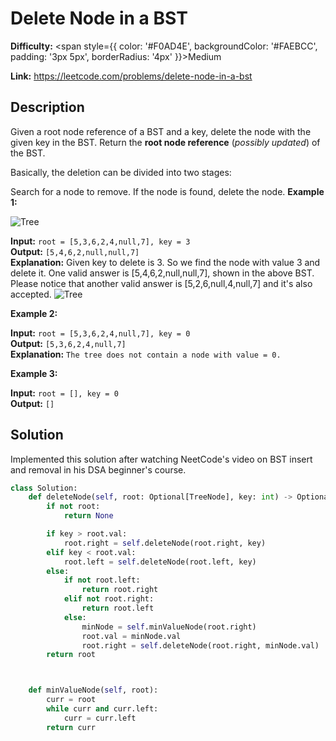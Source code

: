 # Delete Node in a BST

**Difficulty:** <span style={{ color: '#F0AD4E', backgroundColor: '#FAEBCC', padding: '3px 5px', borderRadius: '4px' }}>Medium</span>

**Link:** https://leetcode.com/problems/delete-node-in-a-bst


## Description 

Given a root node reference of a BST and a key, delete the node with the given key in the BST. Return the **root node reference** (*possibly updated*) of the BST.

Basically, the deletion can be divided into two stages:

Search for a node to remove.
If the node is found, delete the node.
**Example 1:**

<img src="https://assets.leetcode.com/uploads/2020/09/04/del_node_1.jpg" alt="Tree" />


**Input:** `root = [5,3,6,2,4,null,7], key = 3`  
**Output:** `[5,4,6,2,null,null,7]`  
**Explanation:** Given key to delete is 3. So we find the node with value 3 and delete it.
One valid answer is [5,4,6,2,null,null,7], shown in the above BST.
Please notice that another valid answer is [5,2,6,null,4,null,7] and it's also accepted.
<img src="https://assets.leetcode.com/uploads/2020/09/04/del_node_supp.jpg" alt="Tree" />

**Example 2:**

**Input:** `root = [5,3,6,2,4,null,7], key = 0`  
**Output:** `[5,3,6,2,4,null,7]`  
**Explanation:** `The tree does not contain a node with value = 0.`

**Example 3:**

**Input:** `root = [], key = 0`  
**Output:** `[]`  

## Solution

Implemented this solution after watching NeetCode's video on BST insert and removal in his DSA beginner's course.

```python
class Solution:
    def deleteNode(self, root: Optional[TreeNode], key: int) -> Optional[TreeNode]:
        if not root:
            return None

        if key > root.val:
            root.right = self.deleteNode(root.right, key)
        elif key < root.val:
            root.left = self.deleteNode(root.left, key)
        else:
            if not root.left:
                return root.right
            elif not root.right:
                return root.left
            else:
                minNode = self.minValueNode(root.right)
                root.val = minNode.val
                root.right = self.deleteNode(root.right, minNode.val)
        return root



    def minValueNode(self, root):
        curr = root
        while curr and curr.left:
            curr = curr.left
        return curr
```


